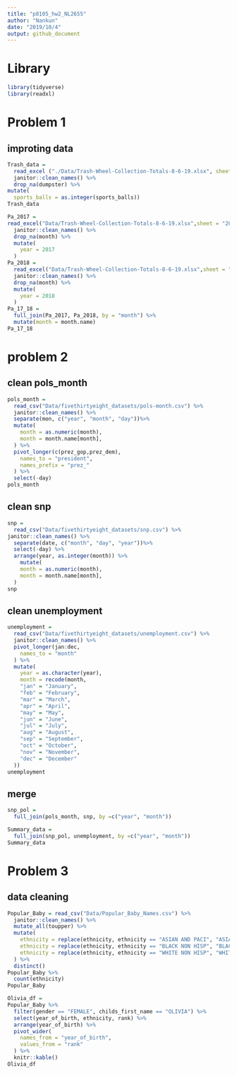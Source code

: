 ```yaml
---
title: "p8105_hw2_NL2655"
author: "Nankun"
date: "2019/10/4"
output: github_document
---
```


# Library

```r
library(tidyverse)
library(readxl)
```

# Problem 1

## improting data

```r
Trash_data = 
  read_excel ("./Data/Trash-Wheel-Collection-Totals-8-6-19.xlsx", sheet="Mr. Trash Wheel", range = cell_cols("A:N")) %>% 
  janitor::clean_names() %>% 
  drop_na(dumpster) %>% 
mutate(
  sports_balls = as.integer(sports_balls))
Trash_data
```

```r
Pa_2017 =
read_excel("Data/Trash-Wheel-Collection-Totals-8-6-19.xlsx",sheet = "2017 Precipitation", range = "A2:B15")%>% 
  janitor::clean_names() %>% 
  drop_na(month) %>% 
  mutate(
    year = 2017
  )
Pa_2018 =
  read_excel("Data/Trash-Wheel-Collection-Totals-8-6-19.xlsx",sheet = "2018 Precipitation", range = "A2:B15") %>% 
  janitor::clean_names() %>% 
  drop_na(month) %>% 
  mutate(
    year = 2018
  )
Pa_17_18 = 
  full_join(Pa_2017, Pa_2018, by = "month") %>% 
  mutate(month = month.name)
Pa_17_18
```

# problem 2
## clean pols_month
```r
pols_month = 
  read_csv("Data/fivethirtyeight_datasets/pols-month.csv") %>% 
  janitor::clean_names() %>% 
  separate(mon, c("year", "month", "day"))%>% 
  mutate(
    month = as.numeric(month),
    month = month.name[month],
  ) %>% 
  pivot_longer(c(prez_gop,prez_dem),
    names_to = "president",
    names_prefix = "prez_"
  ) %>% 
  select(-day)
pols_month
```

## clean snp

```r
snp =
  read_csv("Data/fivethirtyeight_datasets/snp.csv") %>% 
janitor::clean_names() %>% 
  separate(date, c("month", "day", "year"))%>% 
  select(-day) %>% 
  arrange(year, as.integer(month)) %>% 
    mutate(
    month = as.numeric(month),
    month = month.name[month],
  )
snp
```

## clean unemployment
```r
unemployment = 
  read_csv("Data/fivethirtyeight_datasets/unemployment.csv") %>% 
  janitor::clean_names() %>% 
  pivot_longer(jan:dec,
    names_to = "month"
  ) %>% 
  mutate( 
    year = as.character(year),
    month = recode(month,
    "jan" = "January",
    "feb" = "February",
    "mar" = "March",
    "apr" = "April",
    "may" = "May",
    "jun" = "June",
    "jul" = "July",
    "aug" = "August",
    "sep" = "September",
    "oct" = "October",
    "nov" = "November",
    "dec" = "December"
  ))
unemployment
```

## merge
```r
snp_pol = 
  full_join(pols_month, snp, by =c("year", "month"))

Summary_data = 
  full_join(snp_pol, unemployment, by =c("year", "month"))
Summary_data
```

# Problem 3
## data cleaning
```r
Popular_Baby = read_csv("Data/Popular_Baby_Names.csv") %>% 
  janitor::clean_names() %>% 
  mutate_all(toupper) %>% 
  mutate(
    ethnicity = replace(ethnicity, ethnicity == "ASIAN AND PACI", "ASIAN AND PACIFIC ISLANDER"),
    ethnicity = replace(ethnicity, ethnicity == "BLACK NON HISP", "BLACK NON HISPANIC"),
    ethnicity = replace(ethnicity, ethnicity == "WHITE NON HISP", "WHITE NON HISPANIC")
  ) %>% 
  distinct()
Popular_Baby %>% 
  count(ethnicity)
Popular_Baby
```

```r
Olivia_df = 
Popular_Baby %>% 
  filter(gender == "FEMALE", childs_first_name == "OLIVIA") %>% 
  select(year_of_birth, ethnicity, rank) %>% 
  arrange(year_of_birth) %>% 
  pivot_wider(
    names_from = "year_of_birth",
    values_from = "rank"
  ) %>% 
  knitr::kable()
Olivia_df
```

